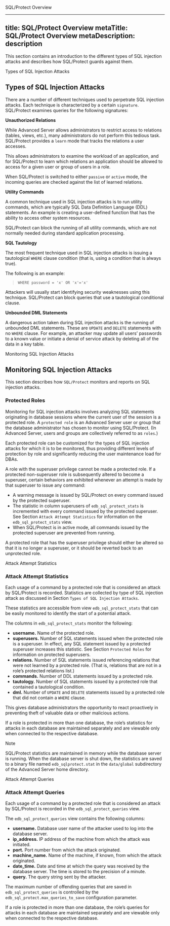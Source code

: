 <div id="sql_protect_overview">

<div class="index">

SQL/Protect Overview

</div>

</div>

---
title: SQL/Protect Overview
metaTitle: SQL/Protect Overview
metaDescription: description
---

This section contains an introduction to the different types of SQL
injection attacks and describes how SQL/Protect guards against them.

<div class="index">

Types of SQL Injection Attacks

</div>

## Types of SQL Injection Attacks

There are a number of different techniques used to perpetrate SQL
injection attacks. Each technique is characterized by a certain
`signature`. SQL/Protect examines queries for the following signatures:

**Unauthorized Relations**

While Advanced Server allows administrators to restrict access to
relations (tables, views, etc.), many administrators do not perform this
tedious task. SQL/Protect provides a `learn` mode that tracks the
relations a user accesses.

This allows administrators to examine the workload of an application,
and for SQL/Protect to learn which relations an application should be
allowed to access for a given user or group of users in a role.

When SQL/Protect is switched to either `passive` or `active` mode, the
incoming queries are checked against the list of learned relations.

**Utility Commands**

A common technique used in SQL injection attacks is to run utility
commands, which are typically SQL Data Definition Language (DDL)
statements. An example is creating a user-defined function that has the
ability to access other system resources.

SQL/Protect can block the running of all utility commands, which are not
normally needed during standard application processing.

**SQL Tautology**

The most frequent technique used in SQL injection attacks is issuing a
tautological `WHERE` clause condition (that is, using a condition that
is always true).

The following is an example:

> `WHERE password = 'x' OR 'x'='x'`

Attackers will usually start identifying security weaknesses using this
technique. SQL/Protect can block queries that use a tautological
conditional clause.

**Unbounded DML Statements**

A dangerous action taken during SQL injection attacks is the running of
unbounded DML statements. These are `UPDATE` and `DELETE` statements
with no `WHERE` clause. For example, an attacker may update all users’
passwords to a known value or initiate a denial of service attack by
deleting all of the data in a key table.

<div class="index">

Monitoring SQL Injection Attacks

</div>

## Monitoring SQL Injection Attacks

This section describes how `SQL/Protect` monitors and reports on SQL
injection attacks.

### Protected Roles

Monitoring for SQL injection attacks involves analyzing SQL statements
originating in database sessions where the current user of the session
is a protected role. A `protected role` is an Advanced Server user or
group that the database administrator has chosen to monitor using
SQL/Protect. (In Advanced Server, users and groups are collectively
referred to as `roles`.)

Each protected role can be customized for the types of SQL injection
attacks for which it is to be monitored, thus providing different levels
of protection by role and significantly reducing the user maintenance
load for DBAs.

A role with the superuser privilege cannot be made a protected role. If
a protected non-superuser role is subsequently altered to become a
superuser, certain behaviors are exhibited whenever an attempt is made
by that superuser to issue any command:

  - A warning message is issued by SQL/Protect on every command issued
    by the protected superuser.
  - The statistic in column superusers of `edb_sql_protect_stats` is
    incremented with every command issued by the protected superuser.
    See Section `Attack Attempt Statistics` for information on the
    `edb_sql_protect_stats` view.
  - When SQL/Protect is in active mode, all commands issued by the
    protected superuser are prevented from running.

A protected role that has the superuser privilege should either be
altered so that it is no longer a superuser, or it should be reverted
back to an unprotected role.

<div class="index">

Attack Attempt Statistics

</div>

### Attack Attempt Statistics

Each usage of a command by a protected role that is considered an attack
by SQL/Protect is recorded. Statistics are collected by type of SQL
injection attack as discussed in Section `Types of SQL Injection
Attacks`.

These statistics are accessible from view `edb_sql_protect_stats` that
can be easily monitored to identify the start of a potential attack.

The columns in `edb_sql_protect_stats` monitor the following:

  - **username.** Name of the protected role.
  - **superusers.** Number of SQL statements issued when the protected
    role is a superuser. In effect, any SQL statement issued by a
    protected superuser increases this statistic. See Section `Protected
    Roles` for information on protected superusers.
  - **relations.** Number of SQL statements issued referencing relations
    that were not learned by a protected role. (That is, relations that
    are not in a role’s protected relations list.)
  - **commands.** Number of DDL statements issued by a protected role.
  - **tautology.** Number of SQL statements issued by a protected role
    that contained a tautological condition.
  - **dml.** Number of `UPDATE` and `DELETE` statements issued by a
    protected role that did not contain a `WHERE` clause.

This gives database administrators the opportunity to react proactively
in preventing theft of valuable data or other malicious actions.

If a role is protected in more than one database, the role’s statistics
for attacks in each database are maintained separately and are viewable
only when connected to the respective database.

<div class="note">

<div class="title">

Note

</div>

SQL/Protect statistics are maintained in memory while the database
server is running. When the database server is shut down, the statistics
are saved to a binary file named `edb_sqlprotect.stat` in the
`data/global` subdirectory of the Advanced Server home directory.

</div>

<div class="index">

Attack Attempt Queries

</div>

### Attack Attempt Queries

Each usage of a command by a protected role that is considered an attack
by SQL/Protect is recorded in the `edb_sql_protect_queries` view.

The `edb_sql_protect_queries` view contains the following columns:

  - **username.** Database user name of the attacker used to log into
    the database server.
  - **ip\_address.** IP address of the machine from which the attack was
    initiated.
  - **port.** Port number from which the attack originated.
  - **machine\_name.** Name of the machine, if known, from which the
    attack originated.
  - **date\_time.** Date and time at which the query was received by the
    database server. The time is stored to the precision of a minute.
  - **query.** The query string sent by the attacker.

The maximum number of offending queries that are saved in
`edb_sql_protect_queries` is controlled by the
`edb_sql_protect.max_queries_to_save` configuration parameter.

If a role is protected in more than one database, the role’s queries for
attacks in each database are maintained separately and are viewable only
when connected to the respective database.
